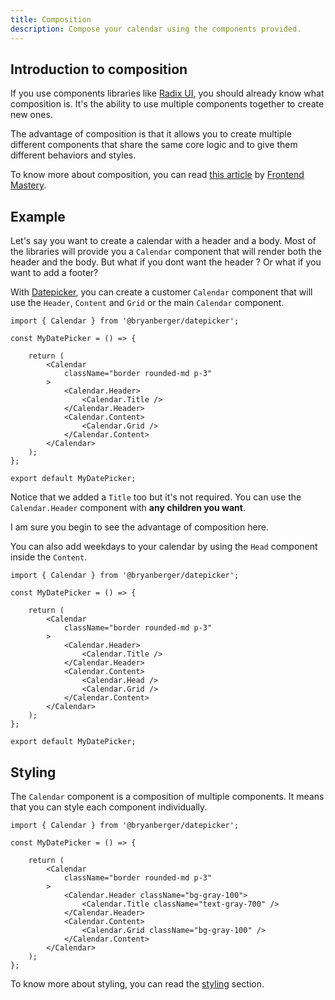 ```yaml
---
title: Composition
description: Compose your calendar using the components provided.
---
```


## Introduction to composition

If you use components libraries like [Radix UI](https://www.radix-ui.com/), you should already know what composition is. It's the ability to use multiple components together to create new ones.

The advantage of composition is that it allows you to create multiple different components that share the same core logic and to give them different behaviors and styles.

To know more about composition, you can read [this article](https://frontendmastery.com/posts/advanced-react-component-composition-guide/) by [Frontend Mastery](https://frontendmastery.com).

## Example

Let's say you want to create a calendar with a header and a body. Most of the libraries will provide you a `Calendar` component that will render both the header and the body. But what if you dont want the header ? Or what if you want to add a footer?

With [Datepicker](https://datepicker.bryanberger.dev), you can create a customer `Calendar` component that will use the `Header`, `Content` and `Grid` or the main `Calendar` component.

```tsx showLineNumbers
import { Calendar } from '@bryanberger/datepicker';

const MyDatePicker = () => {

	return (
		<Calendar
			className="border rounded-md p-3"
		>
			<Calendar.Header>
				<Calendar.Title />
			</Calendar.Header>
			<Calendar.Content>
				<Calendar.Grid />
			</Calendar.Content>
		</Calendar>
	);
};

export default MyDatePicker;
```

Notice that we added a `Title` too but it's not required. You can use the `Calendar.Header` component with **any children you want**.

I am sure you begin to see the advantage of composition here.

You can also add weekdays to your calendar by using the `Head` component inside the `Content`.

```tsx showLineNumbers
import { Calendar } from '@bryanberger/datepicker';

const MyDatePicker = () => {

	return (
		<Calendar
			className="border rounded-md p-3"
		>
			<Calendar.Header>
				<Calendar.Title />
			</Calendar.Header>
			<Calendar.Content>
				<Calendar.Head />
				<Calendar.Grid />
			</Calendar.Content>
		</Calendar>
	);
};

export default MyDatePicker;
```

## Styling

The `Calendar` component is a composition of multiple components. It means that you can style each component individually.

```tsx showLineNumbers
import { Calendar } from '@bryanberger/datepicker';

const MyDatePicker = () => {

	return (
		<Calendar
			className="border rounded-md p-3"
		>
			<Calendar.Header className="bg-gray-100">
				<Calendar.Title className="text-gray-700" />
			</Calendar.Header>
			<Calendar.Content>
				<Calendar.Grid className="bg-gray-100" />
			</Calendar.Content>
		</Calendar>
	);
};
```

To know more about styling, you can read the [styling](/docs/styling) section.